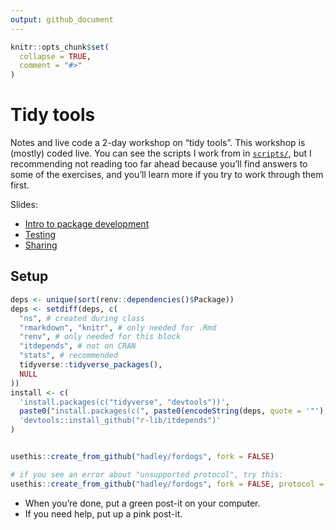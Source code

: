 ```yaml
---
output: github_document
---
```


<!-- README.md is generated from README.Rmd. Please edit that file -->

```r
knitr::opts_chunk$set(
  collapse = TRUE,
  comment = "#>"
)
```

# Tidy tools

<!-- badges: start -->
<!-- badges: end -->

Notes and live code a 2-day workshop on "tidy tools". This workshop is (mostly) coded live. You can see the scripts I work from in [`scripts/`](https://github.com/hadley/tidy-tools/tree/master/script), but I recommending not reading too far ahead because you'll find answers to some of the exercises, and you'll learn more if you try to work through them first.

Slides:

* [Intro to package development](1-intro.pdf)
* [Testing](2-testing.pdf)
* [Sharing](3-sharing.pdf)

## Setup

```r
deps <- unique(sort(renv::dependencies()$Package))
deps <- setdiff(deps, c(
  "ns", # created during class
  "rmarkdown", "knitr", # only needed for .Rmd
  "renv", # only needed for this block
  "itdepends", # not on CRAN
  "stats", # recommended
  tidyverse::tidyverse_packages(),
  NULL
))
install <- c(
  'install.packages(c("tidyverse", "devtools"))',
  paste0("install.packages(c(", paste0(encodeString(deps, quote = '"'), collapse = ", "), "))"),
  'devtools::install_github("r-lib/itdepends")'
)
```
```r
```

```r
usethis::create_from_github("hadley/fordogs", fork = FALSE)

# if you see an error about "unsupported protocol", try this:
usethis::create_from_github("hadley/fordogs", fork = FALSE, protocol = "https")
```


* When you're done, put a green post-it on your computer. 
* If you need help, put up a pink post-it.

